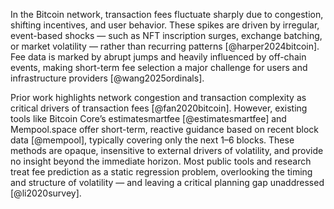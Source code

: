 In the Bitcoin network, transaction fees fluctuate sharply due to congestion, shifting incentives, and user behavior. These spikes are driven by irregular, event-based shocks — such as NFT inscription surges, exchange batching, or market volatility — rather than recurring patterns [@harper2024bitcoin]. Fee data is marked by abrupt jumps and heavily influenced by off-chain events, making short-term fee selection a major challenge for users and infrastructure providers [@wang2025ordinals].

Prior work highlights network congestion and transaction complexity as critical drivers of transaction fees [@fan2020bitcoin]. However, existing tools like Bitcoin Core’s estimatesmartfee [@estimatesmartfee] and Mempool.space offer short-term, reactive guidance based on recent block data [@mempool], typically covering only the next 1–6 blocks. These methods are opaque, insensitive to external drivers of volatility, and provide no insight beyond the immediate horizon. Most public tools and research treat fee prediction as a static regression problem, overlooking the timing and structure of volatility — and leaving a critical planning gap unaddressed [@li2020survey].